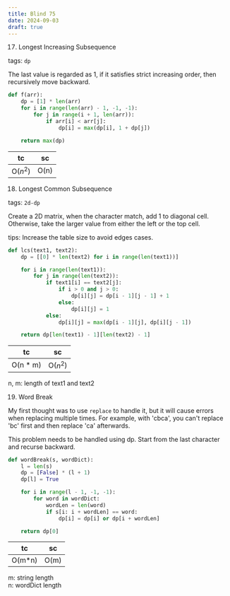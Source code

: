 ```yaml
---
title: Blind 75
date: 2024-09-03
draft: true
---
```


17. Longest Increasing Subsequence

tags: `dp`

The last value is regarded as 1, if it satisfies strict increasing order, then recursively move backward.

```py
def f(arr):
    dp = [1] * len(arr)
    for i in range(len(arr) - 1, -1, -1):
        for j in range(i + 1, len(arr)):
            if arr[i] < arr[j]:
                dp[i] = max(dp[i], 1 + dp[j])

    return max(dp)
```

|tc|sc|
|--|--|
|O($n^2$)|O(n)|



18. Longest Common Subsequence

tags: `2d-dp`

Create a 2D matrix, when the character match, add 1 to diagonal cell. Otherwise, take the larger value from either the left or the top cell.

tips: Increase the table size to avoid edges cases.

```py
def lcs(text1, text2):
    dp = [[0] * len(text2) for i in range(len(text1))]

    for i in range(len(text1)):
        for j in range(len(text2)):
            if text1[i] == text2[j]:
                if i > 0 and j > 0:
                    dp[i][j] = dp[i - 1][j - 1] + 1
                else:
                    dp[i][j] = 1
            else:
                dp[i][j] = max(dp[i - 1][j], dp[i][j - 1])

    return dp[len(text1) - 1][len(text2) - 1]
```

|tc|sc|
|--|--|
|O(n * m)|O($n^2$)|

n, m: length of text1 and text2 


19. Word Break

My first thought was to use `replace` to handle it, but it will cause errors when replacing multiple times. For example, with 'cbca', you can't replace 'bc' first and then replace 'ca' afterwards.

This problem needs to be handled using dp. Start from the last character and recurse backward.

```py
def wordBreak(s, wordDict):
    l = len(s)
    dp = [False] * (l + 1)
    dp[l] = True

    for i in range(l - 1, -1, -1):
        for word in wordDict:
            wordLen = len(word)
            if s[i: i + wordLen] == word:
                dp[i] = dp[i] or dp[i + wordLen]

    return dp[0]
```


|tc|sc|
|--|--|
|O(m*n)|O(m)|

m: string length\
n: wordDict length
